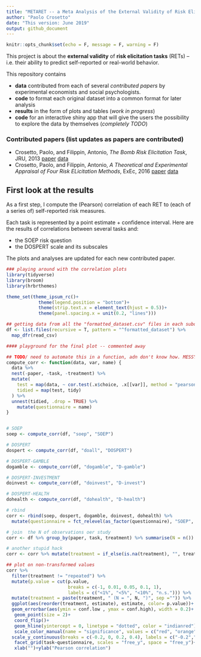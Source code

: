 ```yaml
---
title: "METARET -- a Meta Analysis of the External Validity of Risk Elicitation Tasks"
author: "Paolo Crosetto"
date: "This version: June 2019"
output: github_document
---
```


```r
knitr::opts_chunk$set(echo = F, message = F, warning = F)
```

This project is about the **external validity** of **risk elicitation tasks** (RETs) -- i.e. their ability to predict self-reported or real-world behavior.

This repository contains 

- **data** contributed from each of several *contributed papers* by experimental economists and social psychologists. 
- **code** to format each original dataset into a common format for later analysis
- **results** in the form of plots and tables (*work in progress*)
- **code** for an interactive shiny app that will give the users the possibility to explore the data by themselves (*completely TODO*)

### Contributed papers (list updates as papers are contributed)

- Crosetto, Paolo, and Filippin, Antonio, *The Bomb Risk Elicitation Task*, JRU, 2013 [paper](https://link.springer.com/article/10.1007/s11166-013-9170-z) [data](/Data/Crosetto_Filippin_Experimental_Economics_2016)
- Crosetto, Paolo, and Filippin, Antonio, *A Theoretical and Experimental Appraisal of Four Risk ELicitation Methods*, ExEc, 2016 [paper](https://link.springer.com/article/10.1007/s10683-015-9457-9) [data](/Data/Crosetto_Filippin_Journal_Risk_Uncertainty_2013/)

## First look at the results

As a first step, I compute the (Pearson) correlation of each RET to (each of a series of) self-reported risk measures.

Each task is represented by a point estimate + confidence interval. Here are the results of correlations between several tasks and:

- the SOEP risk question 
- the DOSPERT scale and its subscales

The plots and analyses are updated for each new contributed paper.

```r

### playing around with the correlation plots
library(tidyverse)
library(broom)
library(hrbrthemes)

theme_set(theme_ipsum_rc()+
            theme(legend.position = "bottom")+
            theme(strip.text.x = element_text(hjust = 0.5))+
            theme(panel.spacing.x = unit(0.2, "lines")))

## getting data from all the "formatted_dataset.csv" files in each subdirectory of /Data
df <- list.files(recursive = T, pattern = "^formatted_dataset") %>% 
  map_dfr(read_csv)

#### playground for the final plot -- commented away

## TODO/ need to automate this in a function, adn don't know how. MESSY!
compute_corr <- function(data, var, name) {
  data %>%
  nest(-paper, -task, -treatment) %>%
  mutate(
    test = map(data, ~ cor.test(.x$choice, .x[[var]], method = "pearson", conf.level = 0.95)), 
    tidied = map(test, tidy)
  ) %>%
  unnest(tidied, .drop = TRUE) %>% 
    mutate(questionnaire = name)
}


# SOEP
soep <- compute_corr(df, "soep", "SOEP")

# DOSPERT
dospert <- compute_corr(df, "doall", "DOSPERT")

# DOSPERT-GAMBLE
dogamble <- compute_corr(df, "dogamble", "D-gamble")

# DOSPERT-INVESTMENT
doinvest <- compute_corr(df, "doinvest", "D-invest")

# DOSPERT-HEALTH
dohealth <- compute_corr(df, "dohealth", "D-health")

# rbind
corr <- rbind(soep, dospert, dogamble, doinvest, dohealth) %>% 
  mutate(questionnaire = fct_relevel(as_factor(questionnaire), "SOEP", "DOSPERT"))

# join  the N of observations oer study
corr <- df %>% group_by(paper, task, treatment) %>% summarise(N = n()) %>% left_join(corr, by = c("paper", "task", "treatment"))

# another stupid hack
corr <- corr %>% mutate(treatment = if_else(is.na(treatment), "", treatment))

## plot on non-transformed values
corr %>%
  filter(treatment != "repeated") %>%
  mutate(p.value = cut(p.value,
                       breaks = c(-1, 0.01, 0.05, 0.1, 1),
                       labels = c("<1%", "<5%", "<10%", "n.s."))) %>%
  mutate(treatment = paste(treatment, " (N = ", N, ")", sep ="")) %>%
  ggplot(aes(reorder(treatment, estimate), estimate, color= p.value))+
  geom_errorbar(aes(ymin = conf.low , ymax = conf.high), width = 0.2)+
   geom_point(size = 2)+
   coord_flip()+
   geom_hline(yintercept = 0, linetype = "dotted", color = "indianred")+
   scale_color_manual(name = "significance", values = c("red", "orange", "yellow", "black"), drop = F)+
  scale_y_continuous(breaks = c(-0.2, 0, 0.2, 0.4), labels = c("-0.2","0","0.2","0.4"))+
   facet_grid(task~questionnaire, scales = "free_y", space = "free_y")+
   xlab("")+ylab("Pearson correlation")

```

